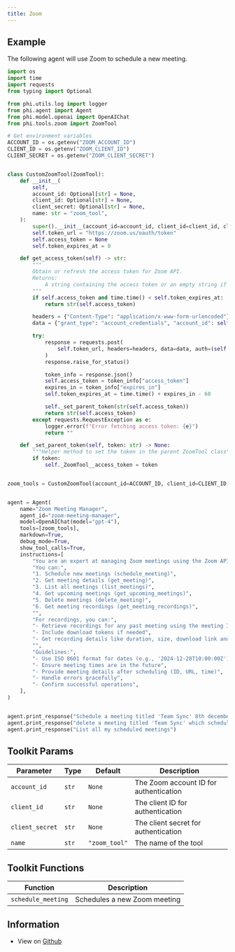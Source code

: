```yaml
---
title: Zoom
---
```


## Example

The following agent will use Zoom to schedule a new meeting.

```python cookbook/tools/zoom_tools.py
import os
import time
import requests
from typing import Optional

from phi.utils.log import logger
from phi.agent import Agent
from phi.model.openai import OpenAIChat
from phi.tools.zoom import ZoomTool

# Get environment variables
ACCOUNT_ID = os.getenv("ZOOM_ACCOUNT_ID")
CLIENT_ID = os.getenv("ZOOM_CLIENT_ID")
CLIENT_SECRET = os.getenv("ZOOM_CLIENT_SECRET")


class CustomZoomTool(ZoomTool):
    def __init__(
        self,
        account_id: Optional[str] = None,
        client_id: Optional[str] = None,
        client_secret: Optional[str] = None,
        name: str = "zoom_tool",
    ):
        super().__init__(account_id=account_id, client_id=client_id, client_secret=client_secret, name=name)
        self.token_url = "https://zoom.us/oauth/token"
        self.access_token = None
        self.token_expires_at = 0

    def get_access_token(self) -> str:
        """
        Obtain or refresh the access token for Zoom API.
        Returns:
            A string containing the access token or an empty string if token retrieval fails.
        """
        if self.access_token and time.time() < self.token_expires_at:
            return str(self.access_token)

        headers = {"Content-Type": "application/x-www-form-urlencoded"}
        data = {"grant_type": "account_credentials", "account_id": self.account_id}

        try:
            response = requests.post(
                self.token_url, headers=headers, data=data, auth=(self.client_id, self.client_secret)
            )
            response.raise_for_status()

            token_info = response.json()
            self.access_token = token_info["access_token"]
            expires_in = token_info["expires_in"]
            self.token_expires_at = time.time() + expires_in - 60

            self._set_parent_token(str(self.access_token))
            return str(self.access_token)
        except requests.RequestException as e:
            logger.error(f"Error fetching access token: {e}")
            return ""

    def _set_parent_token(self, token: str) -> None:
        """Helper method to set the token in the parent ZoomTool class"""
        if token:
            self._ZoomTool__access_token = token


zoom_tools = CustomZoomTool(account_id=ACCOUNT_ID, client_id=CLIENT_ID, client_secret=CLIENT_SECRET)


agent = Agent(
    name="Zoom Meeting Manager",
    agent_id="zoom-meeting-manager",
    model=OpenAIChat(model="gpt-4"),
    tools=[zoom_tools],
    markdown=True,
    debug_mode=True,
    show_tool_calls=True,
    instructions=[
        "You are an expert at managing Zoom meetings using the Zoom API.",
        "You can:",
        "1. Schedule new meetings (schedule_meeting)",
        "2. Get meeting details (get_meeting)",
        "3. List all meetings (list_meetings)",
        "4. Get upcoming meetings (get_upcoming_meetings)",
        "5. Delete meetings (delete_meeting)",
        "6. Get meeting recordings (get_meeting_recordings)",
        "",
        "For recordings, you can:",
        "- Retrieve recordings for any past meeting using the meeting ID",
        "- Include download tokens if needed",
        "- Get recording details like duration, size, download link and file types",
        "",
        "Guidelines:",
        "- Use ISO 8601 format for dates (e.g., '2024-12-28T10:00:00Z')",
        "- Ensure meeting times are in the future",
        "- Provide meeting details after scheduling (ID, URL, time)",
        "- Handle errors gracefully",
        "- Confirm successful operations",
    ],
)


agent.print_response("Schedule a meeting titled 'Team Sync' 8th december at 2 PM UTC for 45 minutes")
agent.print_response("delete a meeting titled 'Team Sync' which scheduled tomorrow at 2 PM UTC for 45 minutes")
agent.print_response("List all my scheduled meetings")
```

## Toolkit Params

| Parameter | Type | Default | Description |
|-----------|------|---------|-------------|
| `account_id` | `str` | `None` | The Zoom account ID for authentication |
| `client_id` | `str` | `None` | The client ID for authentication |
| `client_secret` | `str` | `None` | The client secret for authentication |
| `name` | `str` | `"zoom_tool"` | The name of the tool |

## Toolkit Functions

| Function | Description |
|----------|-------------|
| `schedule_meeting` | Schedules a new Zoom meeting |


## Information

- View on [Github](https://github.com/phidatahq/agno/blob/main/phi/tools/zoom.py)
